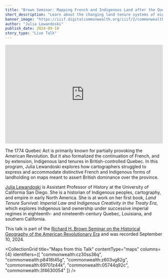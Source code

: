 ```yaml
---
title: "Brown Seminar: Mapping French and Indigenous Land after the Quebec Act"
short_description: "Learn about the changing land tenure systems of eighteenth-century Canada as seen through maps"
banner_image: "https://iiif.digitalcommonwealth.org/iiif/2/commonwealth:08615n92t/1868,3365,6903,2830/,1200/0/default.jpg"
author: "Julia Lewandoski"
publish_date: 2024-09-10
story_type: "Live Talk"
---
```


<iframe width="100%" height="315" src="https://www.youtube.com/embed/kR045X5M34I?si=J6MN1t0Ht0xvT8PZ" title="YouTube video player" frameborder="0" allow="accelerometer; autoplay; clipboard-write; encrypted-media; gyroscope; picture-in-picture; web-share" referrerpolicy="strict-origin-when-cross-origin" allowfullscreen></iframe>

The 1774 Quebec Act is primarily known for partially provoking the American Revolution. But it also formalized the continuation of French, and by extension, Indigenous land tenures in British-controlled Quebec. In this program, Julia Lewandoski explores how cartographers struggled to express and accommodate distinctive French and Indigenous forms of landholding on maps meant to assert British dominance over the province.

[Julia Lewandoski](https://history.ucsd.edu/people/faculty/lewandoski.html) is Assistant Professor of History at the University of California San Diego. She is a historian of Indigenous peoples, cartography, and empire in early North America. She is at work on her first book, *Land Tenure Survival: Imperial Law and Indigenous Creativity in the Treaty Era*, which explores Indigenous land ownership under successive imperial regimes in eighteenth- and nineteenth-century Quebec, Louisiana, and southern California.

This talk is part of the [Richard H. Brown Seminar on the Historical Geography of the American Revolutionary Era](https://www.leventhalmap.org/tags/richard-h.-brown-seminar/) and was recorded September 10, 2024.

<CollectionGrid
    title="Maps from this Talk"
    contentType="maps"
    columns={4}
    identifiers={[
        "commonwealth:cz30ss36q",
        "commonwealth:p8418t45g",
        "commonwealth:z603vg82g",
        "commonwealth:69701z44k",
        "commonwealth:05744q92c",
        "commonwealth:3f4630054"
    ]}
/>
